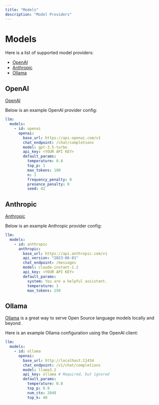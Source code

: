 ```yaml
---
title: "Models"
description: "Model Providers"
---
```


# Models

Here is a list of supported model providers:

- [OpenAI](#openai)
- [Anthropic](#anthropic)
- [Ollama](#ollama)

## OpenAI

[OpenAI](https://openai.com/)

Below is an example OpenAI provider config:

```yaml
llm:
  models:
    - id: openai
      openai:
        base_url: https://api.openai.com/v1
        chat_endpoint: /chat/completions
        model: gpt-3.5-turbo
        api_key: <YOUR API KEY>
        default_params:
          temperature: 0.8
          top_p: 1
          max_tokens: 100
          n: 1
          frequency_penalty: 0
          presence_penalty: 0
          seed: 42
```

## Anthropic

[Anthropic](https://www.anthropic.com/)

Below is an example Anthropic provider config:

```yaml
llm:
  models:
    - id: anthropic
      anthropic:
        base_url: https://api.anthropic.com/v1
        api_version: "2023-06-01"
        chat_endpoint: /messages
        model: claude-instant-1.2
        api_key: <YOUR API KEY>
        default_params:
          system: You are a helpful assistant.
          temperature: 1
          max_tokens: 250
```

## Ollama

[Ollama](https://ollama.com/) is a great way to serve Open Source language models locally and beyond.

Here is an example Ollama configuration using the OpenAI client:

```yaml
llm:
  models:
    - id: ollama
      openai:
        base_url: http://localhost:11434
        chat_endpoint: /v1/chat/completions
        model: llama3.2
        api_key: ollama # Required, but ignored
        default_params:
          temperature: 0.8
          top_p: 0.9
          num_ctx: 2048
          top_k: 40
```
